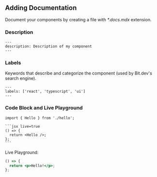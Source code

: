 ## Adding Documentation

Document your components by creating a file with _\*.docs.mdx_ extension.

### Description

```mdx
---
description: Description of my component
---
```

### Labels

Keywords that describe and categorize the component (used by Bit.dev's search engine).

```mdx
---
labels: ['react', 'typescript', 'ui']
---
```

### Code Block and Live Playground

```mdx
import { Hello } from './hello';

```

````mdx
```jsx live=true
() => {
  return <Hello />;
};
```
````

Live Playground:

```jsx live=true
() => {
  return <p>Hello!</p>;
};
```
